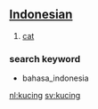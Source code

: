 == [[Indonesian]] ==

# [[cat]]

===search keyword===
* bahasa_indonesia

[[nl:kucing]]
[[sv:kucing]]